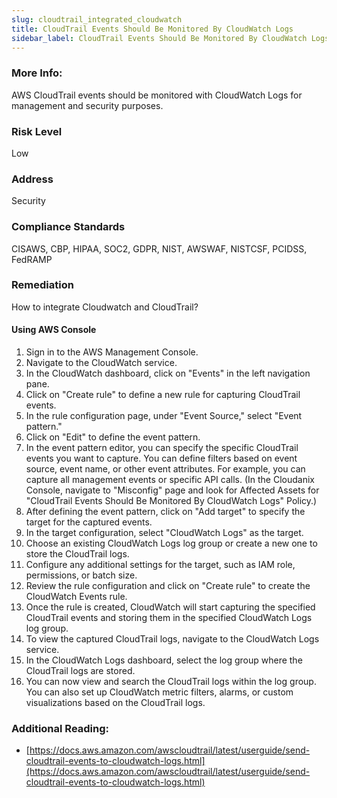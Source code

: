 ```yaml
---
slug: cloudtrail_integrated_cloudwatch
title: CloudTrail Events Should Be Monitored By CloudWatch Logs
sidebar_label: CloudTrail Events Should Be Monitored By CloudWatch Logs
---
```


### More Info:

AWS CloudTrail events should be monitored with CloudWatch Logs for management and security purposes.

### Risk Level

Low

### Address

Security

### Compliance Standards

CISAWS, CBP, HIPAA, SOC2, GDPR, NIST, AWSWAF, NISTCSF, PCIDSS, FedRAMP

### Remediation

How to integrate Cloudwatch and CloudTrail?

#### Using AWS Console

1. Sign in to the AWS Management Console.
2. Navigate to the CloudWatch service.
3. In the CloudWatch dashboard, click on "Events" in the left navigation pane.
4. Click on "Create rule" to define a new rule for capturing CloudTrail events.
5. In the rule configuration page, under "Event Source," select "Event pattern."
6. Click on "Edit" to define the event pattern.
7. In the event pattern editor, you can specify the specific CloudTrail events you want to capture. You can define filters based on event source, event name, or other event attributes. For example, you can capture all management events or specific API calls.
   (In the Cloudanix Console, navigate to "Misconfig" page and look for Affected Assets for "CloudTrail Events Should Be Monitored By CloudWatch Logs" Policy.)
8. After defining the event pattern, click on "Add target" to specify the target for the captured events.
9. In the target configuration, select "CloudWatch Logs" as the target.
10. Choose an existing CloudWatch Logs log group or create a new one to store the CloudTrail logs.
11. Configure any additional settings for the target, such as IAM role, permissions, or batch size.
12. Review the rule configuration and click on "Create rule" to create the CloudWatch Events rule.
13. Once the rule is created, CloudWatch will start capturing the specified CloudTrail events and storing them in the specified CloudWatch Logs log group.
14. To view the captured CloudTrail logs, navigate to the CloudWatch Logs service.
15. In the CloudWatch Logs dashboard, select the log group where the CloudTrail logs are stored.
16. You can now view and search the CloudTrail logs within the log group. You can also set up CloudWatch metric filters, alarms, or custom visualizations based on the CloudTrail logs.

### Additional Reading:

- [https://docs.aws.amazon.com/awscloudtrail/latest/userguide/send-cloudtrail-events-to-cloudwatch-logs.html](https://docs.aws.amazon.com/awscloudtrail/latest/userguide/send-cloudtrail-events-to-cloudwatch-logs.html) 

